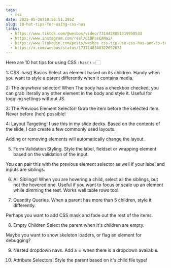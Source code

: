 ```yaml
---
tags:
  - css
date: 2025-05-28T10:56:51.295Z
slug: 10-hot-tips-for-using-css-has
links:
  - https://www.tiktok.com/@wesbos/video/7314428851419958533
  - https://www.instagram.com/reel/C1DPasCANai/
  - https://www.linkedin.com/posts/wesbos_css-tip-use-css-has-and-is-to-activity-7263273589343162368-SyZq/
  - https://x.com/wesbos/status/1737148340322652632
---
```


Here are 10 hot tips for using CSS `:has()` 👉🏻
 
1: CSS :has() Basics 
Select an element based on its children. Handy when you want to style a parent differently when it contains media.
 
2: The *anywhere* selector! 
When The body has a checkbox checked, you can grab literally any other element in the body and style it. Useful for toggling settings without JS.
 
3: The Previous Element Selector! 
Grab the item before the selected item. Never before (heh) possible!
 
4: Layout Targeting! 
I use this in my slide decks. Based on the contents of the slide, I can create a few commonly used layouts.
 
Adding or removing elements will automatically change the layout.
 
5. Form Validation Styling. 
Style the label, fieldset or wrapping element based on the validation of the input.
 
You can pair this with the previous element selector as well if your label and inputs are siblings.
 
6. All Siblings!
When you are hovering a child, select all the siblings, but not the hovered one. Useful if you want to focus or scale up an element while dimming the rest. Works well table rows too!
 
7. Quantity Queries.
When a parent has more than 5 children, style it differently. 
 
Perhaps you want to add CSS mask and fade out the rest of the items.
 
8. Empty Children
Select the parent when it's children are empty. 
 
Maybe you want to show skeleton loaders, or flag an element for debugging?
 
9. Nested dropdown navs.
Add a ↓ when there is a dropdown available.
 
10. Attribute Selectors!
Style the parent based on it's child file type!
